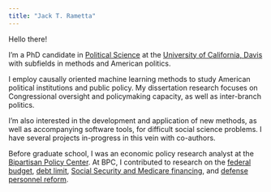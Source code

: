 ```yaml
---
title: "Jack T. Rametta"
---
```



Hello there!

I'm a PhD candidate in [Political Science](https://ps.ucdavis.edu/) at the [University of California, Davis](https://www.ucdavis.edu/) with subfields in methods and American politics.

I employ causally oriented machine learning methods to study American political institutions and public policy. My dissertation research focuses on Congressional oversight and policymaking capacity, as well as inter-branch politics.

I'm also interested in the development and application of new methods, as well as accompanying software tools, for difficult social science problems. I have several projects in-progress in this vein with co-authors.

Before graduate school, I was an economic policy research analyst at the [Bipartisan Policy Center](https://bipartisanpolicy.org/). At BPC, I contributed to research on the [federal budget](https://www.pgpf.org/sites/default/files/PGPF-2019-Solutions-Initiative.pdf), [debt limit](https://bipartisanpolicy.org/download/?file=/wp-content/uploads/2019/03/Debt-Limit-Analysis-Everything-You-Need-to-Know-March-2019.pdf), [Social Security and Medicare financing](https://bipartisanpolicy.org/download/?file=/wp-content/uploads/2019/03/A-Guide-to-the-2018-Social-Security-and-Medicare-Trustees-Reports.pdf), and [defense personnel reform](https://www.heritage.org/sites/default/files/2018-09/2019_IndexOfUSMilitaryStrength_CHAPTERS_MISZTAL-RAMETTA.pdf).
